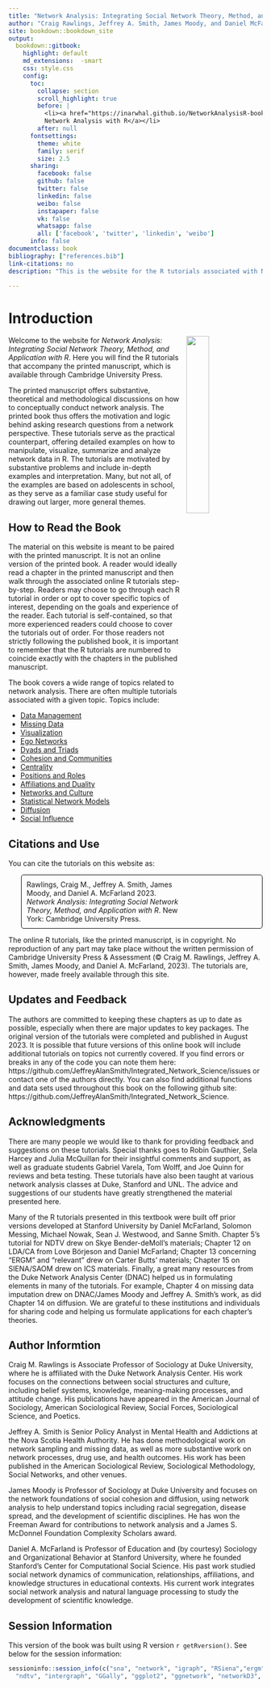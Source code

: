 ```yaml
---
title: "Network Analysis: Integrating Social Network Theory, Method, and Application with R"
author: "Craig Rawlings, Jeffrey A. Smith, James Moody, and Daniel McFarland"
site: bookdown::bookdown_site
output: 
  bookdown::gitbook:
    highlight: default
    md_extensions:  -smart
    css: style.css
    config:
      toc:
        collapse: section
        scroll_highlight: true
        before: |
          <li><a href="https://inarwhal.github.io/NetworkAnalysisR-book/">
          Network Analysis with R</a></li>
        after: null
      fontsettings:
        theme: white
        family: serif
        size: 2.5
      sharing:
        facebook: false
        github: false
        twitter: false
        linkedin: false
        weibo: false
        instapaper: false
        vk: false
        whatsapp: false
        all: ['facebook', 'twitter', 'linkedin', 'weibo']
      info: false
documentclass: book
bibliography: ["references.bib"]
link-citations: no
description: "This is the website for the R tutorials associated with Network Analysis Integrating Social Network Theory, Method, and Application with R"

---
```


# Introduction {#ch1-intro}

<style>
p.comment {
padding: 10px;
border: 1px solid black;
margin-left: 25px;
border-radius: 5px;
}

</style>

<img src="NA_RawlingsSmithMoodyMcFarland3.png"
style="float:right; margin: 0px 0px 0px 10px; width: 30%; height: 30%;" />

Welcome to the website for *Network Analysis: Integrating Social Network Theory, Method, and Application with R*. Here you will find the R tutorials that accompany the printed manuscript, which is available through Cambridge University Press. 

The printed manuscript offers substantive, theoretical and methodological discussions on how to conceptually conduct network analysis. The printed book thus offers the motivation and logic behind asking research questions from a network perspective. These tutorials serve as the practical counterpart, offering detailed examples on how to manipulate, visualize, summarize and analyze network data in R. The tutorials are motivated by substantive problems and include in-depth examples and interpretation. Many, but not all, of the examples are based on adolescents in school, as they serve as a familiar case study useful for drawing out larger, more general themes.

## How to Read the Book

The material on this website is meant to be paired with the printed manuscript. It is not an online version of the printed book. A reader would ideally read a chapter in the printed manuscript and then walk through the associated online R tutorials step-by-step.  Readers may choose to go through each R tutorial in order or opt to cover specific topics of interest, depending on the goals and experience of the reader. Each tutorial is self-contained, so that more experienced readers could choose to cover the tutorials out of order. For those readers not strictly following the published book, it is important to remember that the R tutorials are numbered to coincide exactly with the chapters in the published manuscript. 

The book covers a wide range of topics related to network analysis. There are often multiple tutorials associated with a given topic. Topics include: 

* [Data Management](#ch3-Network-Data-R)
* [Missing Data](#ch4-Missing-Network-Data-R)
* [Visualization](#ch5-Network-Visualization-R)
* [Ego Networks](#ch6-Ego-Network-Data-R)
* [Dyads and Triads](#ch7-Dyads-Triads-R)
* [Cohesion and Communities](#ch8-Network-Cohesion-Communities-R)
* [Centrality](#ch9-Network-Centrality-Hierarchy-R)
* [Positions and Roles](#ch10-Positions-Roles-R)
* [Affiliations and Duality](#ch11-Two-mode-Networks)
* [Networks and Culture](#ch12-Networks-Culture-R)
* [Statistical Network Models](#ch13-Statistical-Models-Networks-R)
* [Diffusion](#ch14-Network-Diffusion-R)
* [Social Influence](#ch15-coevolution-networks-behaviors-siena-saom-R)

## Citations and Use

You can cite the tutorials on this website as:

<p class="comment">
Rawlings, Craig M., Jeffrey A. Smith, James Moody, and Daniel A. McFarland 2023. _Network Analysis: Integrating Social Network Theory, Method, and Application with R_. New York: Cambridge University Press.</p>

The online R tutorials, like the printed manuscript, is in copyright. No reproduction of any part may take place without the written permission of Cambridge University Press & Assessment
(© Craig M. Rawlings, Jeffrey A. Smith, James Moody, and Daniel A. McFarland, 2023). The tutorials are, however, made freely available through this site.  

## Updates and Feedback

The authors are committed to keeping these chapters as up to date as possible, especially when there are major updates to key packages. The original version of the tutorials were completed and published in August 2023. It is possible that future versions of this online book will include additional tutorials on topics not currently covered. If you find errors or breaks in any of the code you can note them here:  https://github.com/JeffreyAlanSmith/Integrated_Network_Science/issues
or contact one of the authors directly. You can also find additional functions and data sets used throughout this book on the following github site: https://github.com/JeffreyAlanSmith/Integrated_Network_Science.

## Acknowledgments

There are many people we would like to thank for providing feedback and suggestions on these tutorials. Special thanks goes to Robin Gauthier, Sela Harcey and Julia McQuillan for their insightful comments and support, as well as graduate students Gabriel Varela, Tom Wolff, and Joe Quinn for reviews and beta testing. These tutorials have also been taught at various network analysis classes at Duke, Stanford and UNL. The advice and suggestions of our students have greatly strengthened the material presented here. 

Many of the R tutorials presented in this textbook were built off prior versions developed at Stanford University by Daniel McFarland, Solomon Messing, Michael Nowak, Sean J. Westwood, and Sanne Smith. Chapter 5’s tutorial for NDTV drew on Skye Bender-deMoll’s materials; Chapter 12 on LDA/CA from Love Börjeson and Daniel McFarland; Chapter 13 concerning “ERGM” and “relevant” drew on Carter Butts’ materials; Chapter 15 on SIENA/SAOM drew on ICS materials. Finally, a great many resources from the Duke Network Analysis Center (DNAC) helped us in formulating elements in many of the tutorials. For example, Chapter 4 on missing data imputation drew on DNAC/James Moody and Jeffrey A. Smith’s work, as did Chapter 14 on diffusion. We are grateful to these institutions and individuals for sharing code and helping us formulate applications for each chapter’s theories.

## Author Informtion 

Craig M. Rawlings is Associate Professor of Sociology at Duke University, where he is affiliated with the Duke Network Analysis Center. His work focuses on the connections between social structures and culture, including belief systems, knowledge, meaning-making processes, and attitude change. His publications have appeared in the American Journal of Sociology, American Sociological Review, Social Forces, Sociological Science, and Poetics.

Jeffrey A. Smith is Senior Policy Analyst in Mental Health and Addictions at the Nova Scotia Health Authority. He has done methodological work on network sampling and missing data, as well as more substantive work on network processes, drug use, and health outcomes. His work has been published in the American Sociological Review, Sociological Methodology, Social Networks, and other venues.

James Moody is Professor of Sociology at Duke University and focuses on the network foundations of social cohesion and diffusion, using network analysis to help understand topics including racial segregation, disease spread, and the development of scientific disciplines. He has won the Freeman Award for contributions to network analysis and a James S. McDonnel Foundation Complexity Scholars award.

Daniel A. McFarland is Professor of Education and (by courtesy) Sociology and Organizational Behavior at Stanford University, where he founded Stanford’s Center for Computational Social Science. His past work studied social network dynamics of communication, relationships, affiliations, and knowledge structures in educational contexts. His current work integrates social network analysis and natural language processing to study the development of scientific knowledge. 

## Session Information

This version of the book was built using R version `r getRversion()`. See below for the session information:

```r
sessioninfo::session_info(c("sna", "network", "igraph", "RSiena","ergm", "tergm",
  "ndtv", "intergraph", "GGally", "ggplot2", "ggnetwork", "networkD3", "networkDynamic", "egor", "car", "NbClust", "ergm.ego", "ergm.count", "relevent", "EpiModel", "netdiffuseR"))
```



